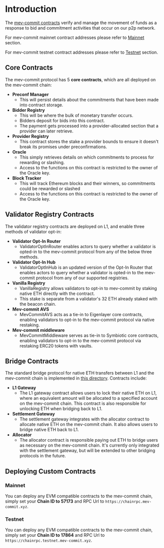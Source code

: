 # Introduction

The [mev-commit contracts](https://github.com/primev/mev-commit/tree/main/contracts) verify and manage the movement of funds as a response to bid and commitment activities that occur on our p2p network.

For mev-commit mainnet contract addresses please refer to [Mainnet](/v1.2.x/developers/networks/mainnet) section.

For mev-commit testnet contract addresses please refer to [Testnet](/v1.2.x/developers/networks/testnet) section.

## Core Contracts

The mev-commit protocol has 5 **core contracts**, which are all deployed on the mev-commit chain:

- **Preconf Manager**
  - This will persist details about the commitments that have been made into contract storage.
- **Bidder Registry**
  - This will be where the bulk of monetary transfer occurs.
  - Bidders deposit for bids into this contract.
  - The payment gets processed into a provider-allocated section that a provider can later retrieve.
- **Provider Registry**
  - This contract stores the stake a provider bounds to ensure it doesn't break its promises under preconfirmations.
- **Oracle**
  - This simply retrieves details on which commitments to process for rewarding or slashing.
  - Access to the functions on this contract is restricted to the owner of the Oracle key.
- **Block Tracker**
  - This will track Ethereum blocks and their winners, so commitments could be rewarded or slashed
  - Access to the functions on this contract is restricted to the owner of the Oracle key.

## Validator Registry Contracts

The validator registry contracts are deployed on L1, and enable three methods of validator opt-in:

- **Validator Opt-In Router**
  - ValidatorOptInRouter enables actors to query whether a validator is opted-in to the mev-commit protocol from any of the below three methods.
- **Validator Opt-In Hub**
  - ValidatorOptInHub is an updated version of the Opt-In Router that enables actors to query whether a validator is opted-in to the mev-commit protocol from any of our supported registries.
- **Vanilla Registry**
  - VanillaRegistry allows validators to opt-in to mev-commit by staking native ETH directly with the contract.
  - This stake is separate from a validator's 32 ETH already staked with the beacon chain.
- **Mev-commit AVS**
  - MevCommitAVS acts as a tie-in to Eigenlayer core contracts, enabling validators to opt-in to the mev-commit protocol via native restaking.
- **Mev-commit middleware**
  - MevCommitMiddleware serves as tie-in to Symbiotic core contracts, enabling validators to opt-in to the mev-commit protocol via restaking ERC20 tokens with vaults.

## Bridge Contracts

The standard bridge protocol for native ETH transfers between L1 and the mev-commit chain is implemented in [this directory](https://github.com/primev/mev-commit/tree/main/contracts/contracts/standard-bridge). Contracts include:

- **L1 Gateway**
  - The L1 gateway contract allows users to lock their native ETH on L1, where an equivalent amount will be allocated to a specified account on the mev-commit chain. This contract is also responsible for unlocking ETH when bridging back to L1.
- **Settlement Gateway**
  - The settlement gateway integrates with the allocator contract to allocate native ETH on the mev-commit chain. It also allows users to bridge native ETH back to L1.
- **Allocator**
  - The allocator contract is responsible paying out ETH to bridge users as necessary on the mev-commit chain. It's currently only integrated with the settlement gateway, but will be extended to other bridging protocols in the future.

## Deploying Custom Contracts

### Mainnet
You can deploy any EVM compatible contracts to the mev-commit chain, simply set your **Chain ID to 57173** and RPC Url to `https://chainrpc.mev-commit.xyz`.

### Testnet
You can deploy any EVM compatible contracts to the mev-commit chain, simply set your **Chain ID to 17864** and RPC Url to `https://chainrpc.testnet.mev-commit.xyz`.
